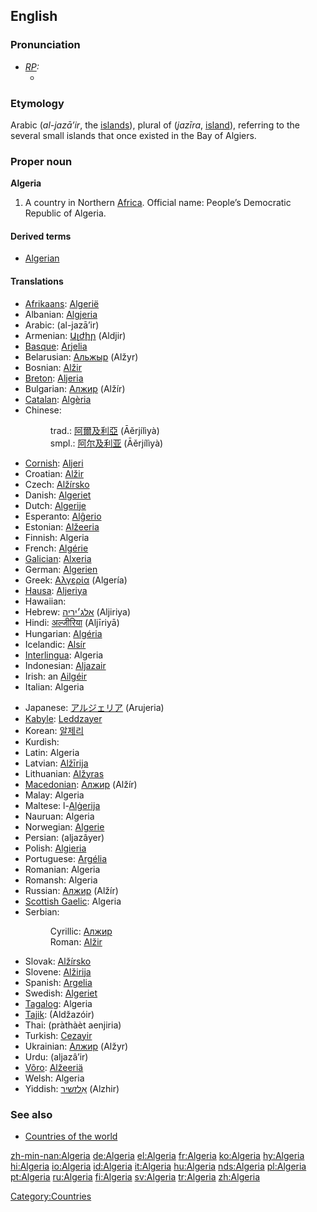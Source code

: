 ==English==
{{wikipedia}}

===Pronunciation===
* ''[[RP]]:''
** {{IPA|/ælˈdʒɪəriə/}}

===Etymology===
Arabic {{ARchar|[[الجزائر]]}} (''al-jazā’ir'', the [[islands]]), plural of {{ARchar|[[جزيرة]]}} (''jazīra'', [[island]]), referring to the several small islands that once existed in the Bay of Algiers.

===Proper noun===
'''Algeria'''

# A country in Northern [[Africa]]. Official name: People’s Democratic Republic of Algeria.

====Derived terms====
*[[Algerian]]

====Translations====
{{top}}
*[[Afrikaans]]: [[Algerië]]
*Albanian: [[Algjeria]]
*Arabic: {{ARchar|[[الجزائر|الْجَزَائِر]]}} (al-jazā’ir) {{p}}
*Armenian: [[Ալժիր]] (Aldjir)
*[[Basque]]: [[Arjelia]]
*Belarusian: [[Альжыр]] (Alžyr)
*Bosnian: [[Alžir]] {{m}}
*[[Breton]]: [[Aljeria]]
*Bulgarian: [[Алжир]] (Alžír) {{m}}
*[[Catalan]]: [[Algèria]] {{f}}
*Chinese:
*:trad.: [[阿爾及利亞]] (Āěrjílìyà)
*:smpl.: [[阿尔及利亚]] (Āěrjílìyà)
*[[Cornish]]: [[Aljeri]]
*Croatian: [[Alžir]] {{m}}
*Czech: [[Alžírsko]] {{n}}
*Danish: [[Algeriet]]
*Dutch: [[Algerije]]
*Esperanto: [[Alĝerio]]
*Estonian: [[Alžeeria]]
*Finnish: Algeria
*French: [[Algérie]] {{f}}
*[[Galician]]: [[Alxeria]] {{f}}
*German: [[Algerien]] {{n}}
*Greek: [[Αλγερία]] (Algería) {{f}}
*[[Hausa]]: [[Aljeriya]]
*Hawaiian: {{unicode|[['Alekelia|ʻAlekelia]]}}
*Hebrew: [[אלג׳יריה]] (Aljiriya) {{f}}
*Hindi: [[अल्जीरिया]] (Aljīriyā)
*Hungarian: [[Algéria]]
*Icelandic: [[Alsír]]
*[[Interlingua]]: Algeria
*Indonesian: [[Aljazair]]
*Irish: an [[Ailgéir]]
*Italian: Algeria {{f}}
{{mid}}
*Japanese: [[アルジェリア]] (Arujeria)
*[[Kabyle]]: [[Leddzayer]]
*Korean: [[알제리]]
*Kurdish: {{KUchar|[[جه‌زایر]]}}
*Latin: Algeria
*Latvian: [[Alžīrija]]
*Lithuanian: [[Alžyras]]
*[[Macedonian]]: [[Алжир]] (Alžír)
*Malay: Algeria
*Maltese: l-[[Alġerija]]
*Nauruan: Algeria
*Norwegian: [[Algerie]]
*Persian: {{FAchar|[[الجزایر]]}} (aljazâyer)
*Polish: [[Algieria]] {{f}}
*Portuguese: [[Argélia]] {{f}}
*Romanian: Algeria {{f}}
*Romansh: Algeria
*Russian: [[Алжир]] (Alžír) {{m}}
*[[Scottish Gaelic]]: Algeria
*Serbian:
*:Cyrillic: [[Алжир]] {{m}}
*:Roman: [[Alžir]] {{m}}
*Slovak: [[Alžírsko]]
*Slovene: [[Alžirija]] {{f}}
*Spanish: [[Argelia]] {{f}}
*Swedish: [[Algeriet]]
*[[Tagalog]]: Algeria
*[[Tajik]]: {{RUchar|[[Алҷазоир]]}} (Aldžazóir)
*Thai: {{THchar|[[ประเทศแอลจีเรีย]]}} (pràthàèt aenjiria)
*Turkish: [[Cezayir]]
*Ukrainian: [[Алжир]] (Alžyr) {{m}}
*Urdu: {{FAchar|[[الجزائر]]}} (aljazâ’ir)
*[[Võro]]: [[Alžeeriä]]
*Welsh: Algeria
*Yiddish: [[אַלזשיר]] (Alzhir)
{{bottom}}

===See also===
*[[Countries of the world]]

[[Category:Countries]]

[[zh-min-nan:Algeria]]
[[de:Algeria]]
[[el:Algeria]]
[[fr:Algeria]]
[[ko:Algeria]]
[[hy:Algeria]]
[[hi:Algeria]]
[[io:Algeria]]
[[id:Algeria]]
[[it:Algeria]]
[[hu:Algeria]]
[[nds:Algeria]]
[[pl:Algeria]]
[[pt:Algeria]]
[[ru:Algeria]]
[[fi:Algeria]]
[[sv:Algeria]]
[[tr:Algeria]]
[[zh:Algeria]]